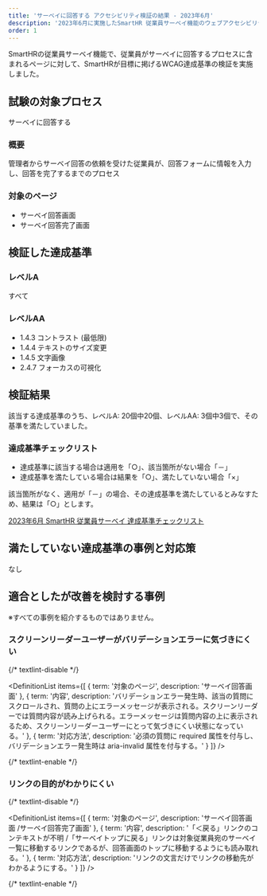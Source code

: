 ```yaml
---
title: 'サーベイに回答する アクセシビリティ検証の結果 - 2023年6月'
description: '2023年6月に実施したSmartHR 従業員サーベイ機能のウェブアクセシビリティ検証の結果を公開しています。'
order: 1
---
```




SmartHRの従業員サーベイ機能で、従業員がサーベイに回答するプロセスに含まれるページに対して、SmartHRが目標に掲げるWCAG達成基準の検証を実施しました。

## 試験の対象プロセス
サーベイに回答する

### 概要
管理者からサーベイ回答の依頼を受けた従業員が、回答フォームに情報を入力し、回答を完了するまでのプロセス

### 対象のページ
* サーベイ回答画面
* サーベイ回答完了画面

## 検証した達成基準

### レベルA

すべて

### レベルAA

- 1.4.3 コントラスト (最低限)
- 1.4.4 テキストのサイズ変更
- 1.4.5 文字画像
- 2.4.7 フォーカスの可視化

## 検証結果

該当する達成基準のうち、レベルA: 20個中20個、レベルAA: 3個中3個で、その基準を満たしていました。

### 達成基準チェックリスト

- 達成基準に該当する場合は適用を「○」、該当箇所がない場合「－」
- 達成基準を満たしている場合は結果を「○」、満たしていない場合「×」

該当箇所がなく、適用が「－」の場合、その達成基準を満たしているとみなすため、結果は「○」とします。

<a href="https://docs.google.com/spreadsheets/d/1qecIHsAdOHKbqhybs1sih3vjooc6fvk0FQA7hqWPg68/edit?usp=sharing">2023年6月 SmartHR 従業員サーベイ 達成基準チェックリスト</a>

## 満たしていない達成基準の事例と対応策
なし

## 適合としたが改善を検討する事例

※すべての事例を紹介するものではありません。
### スクリーンリーダーユーザーがバリデーションエラーに気づきにくい

{/*  textlint-disable  */}

<DefinitionList items={[
  {
    term: '対象のページ',
    description: 'サーベイ回答画面'
  },
  {
    term: '内容',
    description: 'バリデーションエラー発生時、該当の質問にスクロールされ、質問の上にエラーメッセージが表示される。スクリーンリーダーでは質問内容が読み上げられる。エラーメッセージは質問内容の上に表示されるため、スクリーンリーダーユーザーにとって気づきにくい状態になっている。'
  },
  {
    term: '対応方法',
    description: '必須の質問に required 属性を付与し、バリデーションエラー発生時は aria-invalid 属性を付与する。'
  }
  ]} />

{/*  textlint-enable  */}


### リンクの目的がわかりにくい
{/*  textlint-disable  */}

<DefinitionList items={[
  {
    term: '対象のページ',
    description: 'サーベイ回答画面 /サーベイ回答完了画面'
  },
  {
    term: '内容',
    description: '「＜戻る」リンクのコンテキストが不明 /「サーベイトップに戻る」リンクは対象従業員宛のサーベイ一覧に移動するリンクであるが、回答画面のトップに移動するようにも読み取れる。'
  },
  {
    term: '対応方法',
    description: 'リンクの文言だけでリンクの移動先がわかるようにする。'
  }
  ]} />

{/*  textlint-enable  */}
